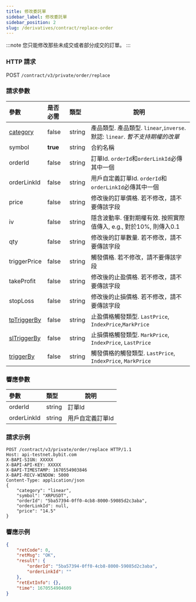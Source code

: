 ```yaml
---
title: 修改委託單
sidebar_label: 修改委託單
sidebar_position: 2
slug: /derivatives/contract/replace-order
---
```


:::note
您只能修改那些未成交或者部分成交的訂單。
:::

### HTTP 請求
POST `/contract/v3/private/order/replace`

### 請求參數
| 參數 | 是否必需 | 類型 | 說明|
|:----- |:-------|:-----|------ |
|[category](../enum#category) |false |string |產品類型. 產品類型. `linear`,`inverse`. 默認: `linear`. _暫不支持期權的改單_|
|symbol |**true** |string |合約名稱|
|orderId |false |string |訂單Id. `orderId`和`orderLinkId`必傳其中一個 |
|orderLinkId |false |string |用戶自定義訂單Id. `orderId`和`orderLinkId`必傳其中一個 |
|price |false |string |修改後的訂單價格. 若不修改，請不要傳該字段|
|iv |false |string |隱含波動率. 僅對期權有效. 按照實際值傳入, e.g., 對於10%, 則傳入0.1|
|qty |false |string |修改後的訂單數量. 若不修改，請不要傳該字段|
|triggerPrice |false |string |觸發價格. 若不修改，請不要傳該字段|
|takeProfit |false |string |修改後的止盈價格. 若不修改，請不要傳該字段|
|stopLoss |false |string |修改後的止損價格. 若不修改，請不要傳該字段|
|[tpTriggerBy](../enum#triggerby) |false |string |止盈價格觸發類型. `LastPrice`, `IndexPrice`,`MarkPrice`|
|[slTriggerBy](../enum#triggerby) |false |string |止損價格觸發類型. `MarkPrice`, `IndexPrice`, `LastPrice` |
|[triggerBy](../enum#triggerby) |false |string |觸發價格的觸發類型. `LastPrice`, `IndexPrice`, `MarkPrice`|

### 響應參數
| 參數 | 類型 | 說明|
|:----- |:-----|----- |
|orderId |string |訂單Id |
|orderLinkId |string |用戶自定義訂單Id |

### 請求示例

```http
POST /contract/v3/private/order/replace HTTP/1.1
Host: api-testnet.bybit.com
X-BAPI-SIGN: XXXXX
X-BAPI-API-KEY: XXXXX
X-BAPI-TIMESTAMP: 1670554903846
X-BAPI-RECV-WINDOW: 5000
Content-Type: application/json
{
    "category": "linear",
    "symbol": "XRPUSDT",
    "orderId": "5ba57394-0ff0-4cb8-8000-59085d2c3aba",
    "orderLinkId": null,
    "price": "14.5"
}
```

### 響應示例

```json
{
    "retCode": 0,
    "retMsg": "OK",
    "result": {
        "orderId": "5ba57394-0ff0-4cb8-8000-59085d2c3aba",
        "orderLinkId": ""
    },
    "retExtInfo": {},
    "time": 1670554904609
}
```
